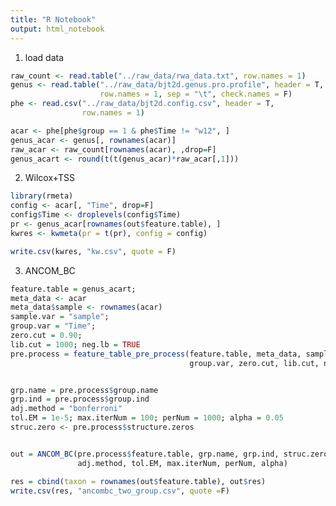 ```yaml
---
title: "R Notebook"
output: html_notebook
---
```



1. load data
```r
raw_count <- read.table("../raw_data/rwa_data.txt", row.names = 1)
genus <- read.table("../raw_data/bjt2d.genus.pro.profile", header = T, 
                    row.names = 1, sep = "\t", check.names = F)
phe <- read.csv("../raw_data/bjt2d.config.csv", header = T, 
                row.names = 1)

acar <- phe[phe$group == 1 & phe$Time != "w12", ]
genus_acar <- genus[, rownames(acar)]
raw_acar <- raw_count[rownames(acar), ,drop=F]
genus_acart <- round(t(t(genus_acar)*raw_acar[,1]))

```



2. Wilcox+TSS 

```r
library(rmeta)
config <- acar[, "Time", drop=F]
config$Time <- droplevels(config$Time)
pr <- genus_acar[rownames(out$feature.table), ]
kwres <- kwmeta(pr = t(pr), config = config)

write.csv(kwres, "kw.csv", quote = F)

```



3. ANCOM_BC

```r
feature.table = genus_acart;
meta_data <- acar
meta_data$sample <- rownames(acar)
sample.var = "sample"; 
group.var = "Time"; 
zero.cut = 0.90; 
lib.cut = 1000; neg.lb = TRUE
pre.process = feature_table_pre_process(feature.table, meta_data, sample.var, 
                                        group.var, zero.cut, lib.cut, neg.lb)


grp.name = pre.process$group.name
grp.ind = pre.process$group.ind
adj.method = "bonferroni"
tol.EM = 1e-5; max.iterNum = 100; perNum = 1000; alpha = 0.05
struc.zero <- pre.process$structure.zeros


out = ANCOM_BC(pre.process$feature.table, grp.name, grp.ind, struc.zero,
               adj.method, tol.EM, max.iterNum, perNum, alpha)

res = cbind(taxon = rownames(out$feature.table), out$res)
write.csv(res, "ancombc_two_group.csv", quote =F)





```
